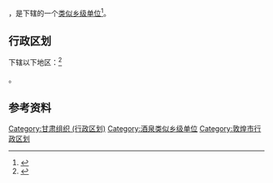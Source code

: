 {{中国乡级行政区|62/09/82/401/000}}

'''{{PAGENAMEBASE}}'''，是{{PRC admin/fullname|62/09/82/401/000|3}}下辖的一个[[类似乡级单位|类似乡级单位]]<ref>{{PRC admin/ref sgc|{{PRC admin/parent|62/09/82/401/000}}}}</ref>。

== 行政区划 ==

{{PAGENAMEBASE}}下辖以下地区：<ref>{{PRC admin/ref sgc|62/09/82/401/000}}</ref>

{{PRC admin/children|62/09/82/401/000}}。

== 参考资料 ==

{{reflist}}

{{甘肃省酒泉市敦煌市行政区划}}
{{甘肃行政区划小作品}}
[[Category:甘肃组织_(行政区划)|Category:甘肃组织 (行政区划)]]
[[Category:酒泉类似乡级单位|Category:酒泉类似乡级单位]]
[[Category:敦煌市行政区划|Category:敦煌市行政区划]]